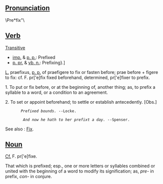 ==[[Pronunciation]]==
\Pre*fix"\

==[[Verb]]==

[[Transitive]]

*[[imp.]] & [[p. p.]]: Prefixed
*[[p. pr.]] & [[vb. n.]]: Prefixing}.]

[[L.]] praefixus, [[p. p.]] of praefigere to fix or fasten before; prae before + figere to fix: cf. F. pr['e]fix fixed beforehand, determined, pr['e]fixer to prefix. 

1. To put or fix before, or at the beginning of, another thing; as, to prefix a syllable to a word, or a condition to an agreement.

2. To set or appoint beforehand; to settle or establish antecedently. [Obs.]        
        ''Prefixed bounds. '' --Locke.

         ''And now he hath to her prefixt a day.'' --Spenser.

See also : [[Fix]].

==[[Noun]]==

[[Cf.]] F. pr['e]fixe.

That which is prefixed; esp., one or more letters or syllables combined or united with the beginning of a word to modify its signification; as, ''pre-'' in prefix, ''con-'' in conjure.